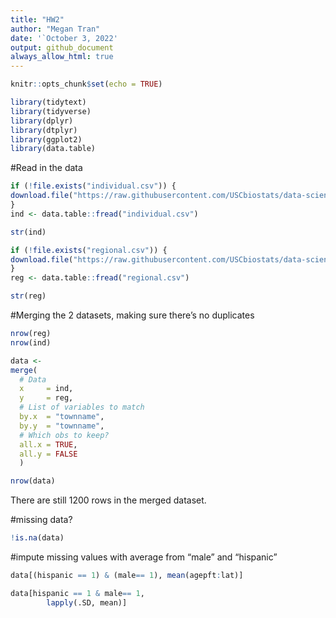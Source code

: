 ```yaml
---
title: "HW2"
author: "Megan Tran"
date: '`October 3, 2022'
output: github_document
always_allow_html: true
---
```


```r
knitr::opts_chunk$set(echo = TRUE)
```

```r
library(tidytext)
library(tidyverse)
library(dplyr)
library(dtplyr)
library(ggplot2)
library(data.table)
```

#Read in the data
```r
if (!file.exists("individual.csv")) {
download.file("https://raw.githubusercontent.com/USCbiostats/data-science-data/master/01_chs/chs_individual.csv", "individual.csv", method="libcurl", timeout = 60) 
}
ind <- data.table::fread("individual.csv")

str(ind)
```

```r
if (!file.exists("regional.csv")) {
download.file("https://raw.githubusercontent.com/USCbiostats/data-science-data/master/01_chs/chs_regional.csv", "regional.csv", method="libcurl", timeout = 60) 
}
reg <- data.table::fread("regional.csv")

str(reg)
```


#Merging the 2 datasets, making sure there's no duplicates
```r
nrow(reg)
nrow(ind)
```


```r
data <-
merge(
  # Data
  x     = ind,      
  y     = reg, 
  # List of variables to match
  by.x  = "townname",
  by.y  = "townname", 
  # Which obs to keep?
  all.x = TRUE,      
  all.y = FALSE
  ) 
```

```r
nrow(data)
```

There are still 1200 rows in the merged dataset.

#missing data? 
```r
!is.na(data)
```

#impute missing values with average from "male" and "hispanic"
```r
data[(hispanic == 1) & (male== 1), mean(agepft:lat)] 
```


```r
data[hispanic == 1 & male== 1,                    
        lapply(.SD, mean)]
```


